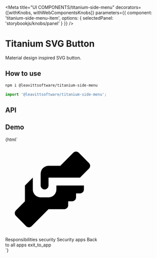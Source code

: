

<Meta
  title="UI COMPONENTS/titanium-side-menu"
  decorators={[withKnobs, withWebComponentsKnobs]}
  parameters={{ component: 'titanium-side-menu-item', options: { selectedPanel: 'storybookjs/knobs/panel' } }}
/>

# Titanium SVG Button

Material design inspired SVG button.

## How to use

```bash
npm i @leavittsoftware/titanium-side-menu
```

```js
import '@leavittsoftware/titanium-side-menu';
```

## API

<Props of="titanium-side-menu-item" />

## Demo

<Preview withToolbar>
  <Story name="Docs">
    {html`
      <div style="width: 300px;">
        <titanium-side-menu-item href="#">
          <svg viewbox="0 0 24 24">
            <path
              d="M11 6H14L17.29 2.7A1 1 0 0 1 18.71 2.7L21.29 5.29A1 1 0 0 1 21.29 6.7L19 9H11V11A1 1 0 0 1 10 12A1 1 0 0 1 9 11V8A2 2 0 0 1 11 6M5 11V15L2.71 17.29A1 1 0 0 0 2.71 18.7L5.29 21.29A1 1 0 0 0 6.71 21.29L11 17H15A1 1 0 0 0 16 16V15H17A1 1 0 0 0 18 14V13H19A1 1 0 0 0 20 12V11H13V12A2 2 0 0 1 11 14H9A2 2 0 0 1 7 12V9Z"
            />
          </svg>
          <span>Responsibilities</span>
        </titanium-side-menu-item>
        <titanium-side-menu-item href="#">
          <mwc-icon>security</mwc-icon>
          <span>Security</span>
        </titanium-side-menu-item>
        <titanium-side-menu-item href="#">
          <mwc-icon>apps</mwc-icon>
          <span>Back to all apps</span>
          <mwc-icon ext>exit_to_app</mwc-icon>
        </titanium-side-menu-item>
      </div>
    `}
  </Story>
</Preview>
